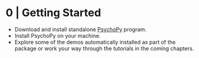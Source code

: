 # **0** | Getting Started 

* Download and install standalone [PsychoPy](https://psychopy.org/download.html) program. 
* Install PsychoPy on your machine. 
* Explore some of the demos automatically installed as part of the package or work your way through the tutorials in the coming chapters.

 